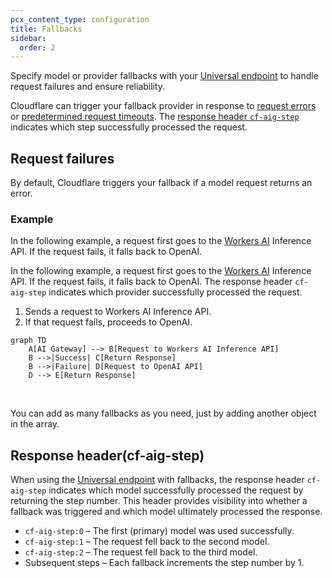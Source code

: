 ```yaml
---
pcx_content_type: configuration
title: Fallbacks
sidebar:
  order: 2
---
```



Specify model or provider fallbacks with your [Universal endpoint](/ai-gateway/providers/universal/) to handle request failures and ensure reliability.

Cloudflare can trigger your fallback provider in response to [request errors](#request-failures) or [predetermined request timeouts](#request-timeouts). The [response header `cf-aig-step`](#response-headercf-aig-step) indicates which step successfully processed the request.

## Request failures

By default, Cloudflare triggers your fallback if a model request returns an error.

### Example

In the following example, a request first goes to the [Workers AI](/workers-ai/) Inference API. If the request fails, it falls back to OpenAI.

In the following example, a request first goes to the [Workers AI](/workers-ai/) Inference API. If the request fails, it falls back to OpenAI. The response header `cf-aig-step` indicates which provider successfully processed the request.

1. Sends a request to Workers AI Inference API.
2. If that request fails, proceeds to OpenAI.

```mermaid
graph TD
    A[AI Gateway] --> B[Request to Workers AI Inference API]
    B -->|Success| C[Return Response]
    B -->|Failure| D[Request to OpenAI API]
    D --> E[Return Response]
```

<br />

You can add as many fallbacks as you need, just by adding another object in the array.

<Render file="universal-gateway-example" />

## Response header(cf-aig-step)

When using the [Universal endpoint](/ai-gateway/providers/universal/) with fallbacks, the response header `cf-aig-step` indicates which model successfully processed the request by returning the step number. This header provides visibility into whether a fallback was triggered and which model ultimately processed the response.

- `cf-aig-step:0` – The first (primary) model was used successfully.
- `cf-aig-step:1` – The request fell back to the second model.
- `cf-aig-step:2` – The request fell back to the third model.
- Subsequent steps – Each fallback increments the step number by 1.
